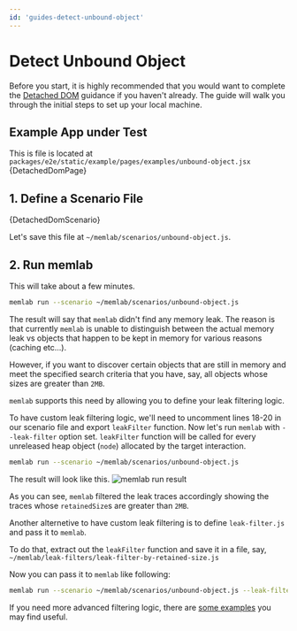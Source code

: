 ```yaml
---
id: 'guides-detect-unbound-object'
---
```



# Detect Unbound Object

Before you start, it is highly recommended that you would want to complete the [Detached DOM](guides-detached-dom) guidance if you haven't already. The guide will walk you through the initial steps to set up your local machine.

## Example App under Test
This is file is located at `packages/e2e/static/example/pages/examples/unbound-object.jsx`
<CodeBlock showLineNumbers language="jsx">{DetachedDomPage}</CodeBlock>

## 1. Define a Scenario File
<CodeBlock language="jsx" showLineNumbers>{DetachedDomScenario}</CodeBlock>

Let's save this file at `~/memlab/scenarios/unbound-object.js`.

## 2. Run memlab
This will take about a few minutes.
```bash
memlab run --scenario ~/memlab/scenarios/unbound-object.js
```
The result will say that `memlab` didn't find any memory leak. The reason is that currently `memlab` is unable to distinguish between the actual memory leak vs objects that happen to be kept in memory for various reasons (caching etc...).

However, if you want to discover certain objects that are still in memory and meet the specified search criteria that you have, say, all objects whose sizes are greater than `2MB`.

`memlab` supports this need by allowing you to define your leak filtering logic.

To have custom leak filtering logic, we'll need to uncomment lines 18-20 in our scenario file and export `leakFilter` function. Now let's run `memlab` with `--leak-filter` option set.
`leakFilter` function will be called for every unreleased heap object (`node`) allocated by the target interaction.

```bash
memlab run --scenario ~/memlab/scenarios/unbound-object.js
```

The result will look like this.
![memlab run result](./unbound-object.png)

As you can see, `memlab` filtered the leak traces accordingly showing the traces whose `retainedSize`s are greater than `2MB`.

Another alternetive to have custom leak filtering is to define `leak-filter.js` and pass it to `memlab`.

To do that, extract out the `leakFilter` function and save it in a file, say, `~/memlab/leak-filters/leak-filter-by-retained-size.js`

Now you can pass it to `memlab` like following:
```bash
memlab run --scenario ~/memlab/scenarios/unbound-object.js --leak-filter ~/memlab/leak-filters/leak-filter-by-retained-size.js
```

If you need more advanced filtering logic, there are [some examples](https://github.com/facebookincubator/memlab/tree/main/packages/cli/src/options/heap/leak-filter/examples/) you may find useful.
